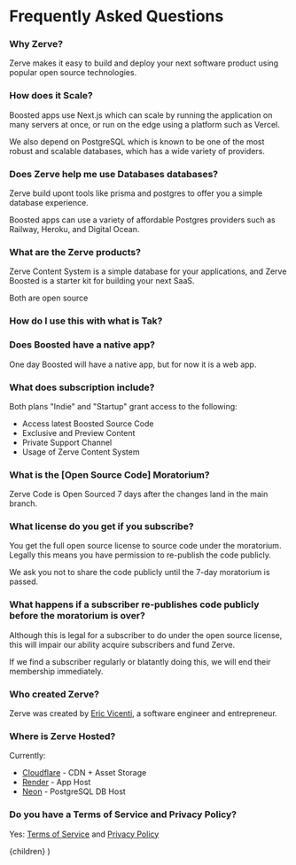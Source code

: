 
# Frequently Asked Questions

### Why Zerve?

Zerve makes it easy to build and deploy your next software product using popular open source technologies.

### How does it Scale?

Boosted apps use Next.js which can scale by running the application on many servers at once, or run on the edge using a platform such as Vercel.

We also depend on PostgreSQL which is known to be one of the most robust and scalable databases, which has a wide variety of providers.

### Does Zerve help me use Databases databases?

Zerve build upont tools like prisma and postgres to offer you a simple database experience.

Boosted apps can use a variety of affordable Postgres providers such as Railway, Heroku, and Digital Ocean.

### What are the Zerve products?

Zerve Content System is a simple database for your applications, and Zerve Boosted is a starter kit for building your next SaaS.

Both are open source

### How do I use this with what is Tak?

### Does Boosted have a native app?

One day Boosted will have a native app, but for now it is a web app.

### What does subscription include?

Both plans "Indie" and "Startup" grant access to the following:

- Access latest Boosted Source Code
- Exclusive and Preview Content
- Private Support Channel
- Usage of Zerve Content System

### What is the [Open Source Code] Moratorium?

Zerve Code is Open Sourced 7 days after the changes land in the main branch.

### What license do you get if you subscribe?

You get the full open source license to source code under the moratorium. Legally this means you have permission to re-publish the code publicly.

We ask you not to share the code publicly until the 7-day moratorium is passed.

### What happens if a subscriber re-publishes code publicly before the moratorium is over?

Although this is legal for a subscriber to do under the open source license, this will impair our ability acquire subscribers and fund Zerve.

If we find a subscriber regularly or blatantly doing this, we will end their membership immediately.

### Who created Zerve?

Zerve was created by [Eric Vicenti](https://twitter.com/EricVicenti), a software engineer and entrepreneur.

### Where is Zerve Hosted?

Currently:

- [Cloudflare](https://cloudflare.com) - CDN + Asset Storage
- [Render](https://render.com) - App Host
- [Neon](https://neon.tech) - PostgreSQL DB Host

### Do you have a Terms of Service and Privacy Policy?

Yes: [Terms of Service](/terms-of-service) and [Privacy Policy](/privacy-policy)

  <DocLayout footer title="FAQ">
    {children}
  </DocLayout>
)
